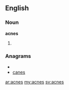 ==English==
===Noun===
'''acnes'''
#{{plural of|[[acne]]}}

===Anagrams===
* {{alphagram|acens}}
* [[canes#English|canes]]

[[ar:acnes]]
[[my:acnes]]
[[sv:acnes]]